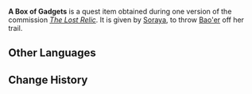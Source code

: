 {{Item Infobox
|id           = 100500
|image        = Item Parcel.png
|type         = Quest Items
|description  = A box that contains the gadgets [[Soraya]] gave to you. You can feel its weight in your hand. It should be able to satisfy the greed of certain people.
|source1      = Obtained during ''[[The Lost Relic]]''
}}
'''A Box of Gadgets''' is a quest item obtained during one version of the commission ''[[The Lost Relic]]''. It is given by [[Soraya]], to throw [[Bao'er]] off her trail.

==Other Languages==
{{Other Languages|default_hidden = 1
|en      = A Box of Gadgets
|zhs     = 装有「小玩意」的盒子
|zhs_rm  = Zhuāngyǒu "Xiǎowányì" de Hézi
|zht     = 裝有「小玩意」的盒子
|zht_rm  = Zhuāngyǒu "Xiǎowányì" de Hézi
|ja      = 「何か」が入っている箱
|ja_rm   = "Nani ka" ga Itte Iru Hako
|ko      = 「작은 물건」이 담긴 상자
|ko_rm   = "Jageun Mulgeon"-i Damgin Sangja
|es      = Caja de artilugios
|fr      = Boîte à babioles
|ru      = Шкатулка с побрякушками
|th      = กล่องใส่ "ของเล่น"
|th_rm   = Klong Sai "Khonglen"
<!--|th_tl   = A Box of "Toys"-->
|vi      = Chiếc hộp đựng "món đồ nhỏ"
|de      = Eine Schachtel mit hilfreichen Dingen
|id      = Sekotak Gadget
|pt      = Uma Caixa de Gadgets
}}

==Change History==
{{Change History|1.0}}